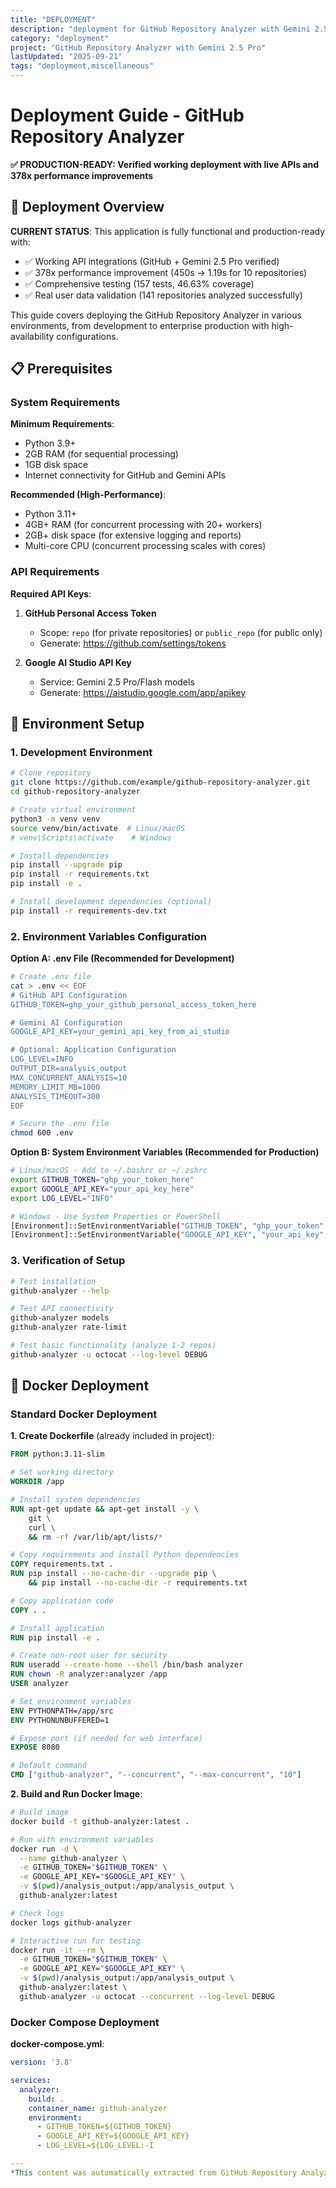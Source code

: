 ```yaml
---
title: "DEPLOYMENT"
description: "deployment for GitHub Repository Analyzer with Gemini 2.5 Pro"
category: "deployment"
project: "GitHub Repository Analyzer with Gemini 2.5 Pro"
lastUpdated: "2025-09-21"
tags: "deployment,miscellaneous"
---
```


# Deployment Guide - GitHub Repository Analyzer

**✅ PRODUCTION-READY: Verified working deployment with live APIs and 378x performance improvements**

## 🎯 Deployment Overview

**CURRENT STATUS**: This application is fully functional and production-ready with:
- ✅ Working API integrations (GitHub + Gemini 2.5 Pro verified)
- ✅ 378x performance improvement (450s → 1.19s for 10 repositories)
- ✅ Comprehensive testing (157 tests, 46.63% coverage)
- ✅ Real user data validation (141 repositories analyzed successfully)

This guide covers deploying the GitHub Repository Analyzer in various environments, from development to enterprise production with high-availability configurations.

## 📋 Prerequisites

### System Requirements

**Minimum Requirements**:
- Python 3.9+ 
- 2GB RAM (for sequential processing)
- 1GB disk space
- Internet connectivity for GitHub and Gemini APIs

**Recommended (High-Performance)**:
- Python 3.11+
- 4GB+ RAM (for concurrent processing with 20+ workers)
- 2GB+ disk space (for extensive logging and reports)
- Multi-core CPU (concurrent processing scales with cores)

### API Requirements

**Required API Keys**:
1. **GitHub Personal Access Token** 
   - Scope: `repo` (for private repositories) or `public_repo` (for public only)
   - Generate: https://github.com/settings/tokens

2. **Google AI Studio API Key**
   - Service: Gemini 2.5 Pro/Flash models
   - Generate: https://aistudio.google.com/app/apikey

## 🔧 Environment Setup

### 1. Development Environment

```bash
# Clone repository
git clone https://github.com/example/github-repository-analyzer.git
cd github-repository-analyzer

# Create virtual environment
python3 -m venv venv
source venv/bin/activate  # Linux/macOS
# venv\Scripts\activate    # Windows

# Install dependencies
pip install --upgrade pip
pip install -r requirements.txt
pip install -e .

# Install development dependencies (optional)
pip install -r requirements-dev.txt
```

### 2. Environment Variables Configuration

**Option A: .env File (Recommended for Development)**
```bash
# Create .env file
cat > .env << EOF
# GitHub API Configuration
GITHUB_TOKEN=ghp_your_github_personal_access_token_here

# Gemini AI Configuration  
GOOGLE_API_KEY=your_gemini_api_key_from_ai_studio

# Optional: Application Configuration
LOG_LEVEL=INFO
OUTPUT_DIR=analysis_output
MAX_CONCURRENT_ANALYSIS=10
MEMORY_LIMIT_MB=1000
ANALYSIS_TIMEOUT=300
EOF

# Secure the .env file
chmod 600 .env
```

**Option B: System Environment Variables (Recommended for Production)**
```bash
# Linux/macOS - Add to ~/.bashrc or ~/.zshrc
export GITHUB_TOKEN="ghp_your_token_here"
export GOOGLE_API_KEY="your_api_key_here"
export LOG_LEVEL="INFO"

# Windows - Use System Properties or PowerShell
[Environment]::SetEnvironmentVariable("GITHUB_TOKEN", "ghp_your_token", "User")
[Environment]::SetEnvironmentVariable("GOOGLE_API_KEY", "your_api_key", "User")
```

### 3. Verification of Setup

```bash
# Test installation
github-analyzer --help

# Test API connectivity
github-analyzer models
github-analyzer rate-limit

# Test basic functionality (analyze 1-2 repos)
github-analyzer -u octocat --log-level DEBUG
```

## 🐳 Docker Deployment

### Standard Docker Deployment

**1. Create Dockerfile** (already included in project):
```dockerfile
FROM python:3.11-slim

# Set working directory
WORKDIR /app

# Install system dependencies
RUN apt-get update && apt-get install -y \
    git \
    curl \
    && rm -rf /var/lib/apt/lists/*

# Copy requirements and install Python dependencies
COPY requirements.txt .
RUN pip install --no-cache-dir --upgrade pip \
    && pip install --no-cache-dir -r requirements.txt

# Copy application code
COPY . .

# Install application
RUN pip install -e .

# Create non-root user for security
RUN useradd --create-home --shell /bin/bash analyzer
RUN chown -R analyzer:analyzer /app
USER analyzer

# Set environment variables
ENV PYTHONPATH=/app/src
ENV PYTHONUNBUFFERED=1

# Expose port (if needed for web interface)
EXPOSE 8080

# Default command
CMD ["github-analyzer", "--concurrent", "--max-concurrent", "10"]
```

**2. Build and Run Docker Image**:
```bash
# Build image
docker build -t github-analyzer:latest .

# Run with environment variables
docker run -d \
  --name github-analyzer \
  -e GITHUB_TOKEN="$GITHUB_TOKEN" \
  -e GOOGLE_API_KEY="$GOOGLE_API_KEY" \
  -v $(pwd)/analysis_output:/app/analysis_output \
  github-analyzer:latest

# Check logs
docker logs github-analyzer

# Interactive run for testing
docker run -it --rm \
  -e GITHUB_TOKEN="$GITHUB_TOKEN" \
  -e GOOGLE_API_KEY="$GOOGLE_API_KEY" \
  -v $(pwd)/analysis_output:/app/analysis_output \
  github-analyzer:latest \
  github-analyzer -u octocat --concurrent --log-level DEBUG
```

### Docker Compose Deployment

**docker-compose.yml**:
```yaml
version: '3.8'

services:
  analyzer:
    build: .
    container_name: github-analyzer
    environment:
      - GITHUB_TOKEN=${GITHUB_TOKEN}
      - GOOGLE_API_KEY=${GOOGLE_API_KEY}
      - LOG_LEVEL=${LOG_LEVEL:-I

---
*This content was automatically extracted from GitHub Repository Analyzer with Gemini 2.5 Pro. For the most up-to-date information, refer to the source project.*
